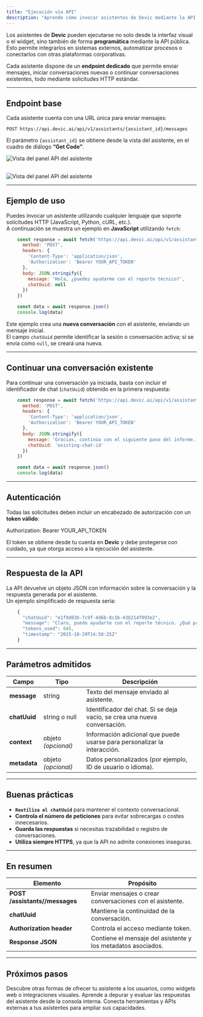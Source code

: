 ```yaml
---
title: "Ejecución vía API"
description: "Aprende cómo invocar asistentes de Devic mediante la API para integrarlos con tus aplicaciones o flujos personalizados."
---
```


Los asistentes de **Devic** pueden ejecutarse no solo desde la interfaz visual o el widget, sino también de forma **programática** mediante la API pública.\
Esto permite integrarlos en sistemas externos, automatizar procesos o conectarlos con otras plataformas corporativas.

Cada asistente dispone de un **endpoint dedicado** que permite enviar mensajes, iniciar conversaciones nuevas o continuar conversaciones existentes, todo mediante solicitudes HTTP estándar.

---

## Endpoint base

Cada asistente cuenta con una URL única para enviar mensajes:

`POST https://api.devic.ai/api/v1/assistants/{assistant_id}/messages`

El parámetro `{assistant_id}` se obtiene desde la vista del asistente, en el cuadro de diálogo **“Get Code”**.

![Vista del panel API del asistente](/get-code-assistant.png)

## 

![Vista del panel API del asistente](/get-code-documentation-detail.png)

---

## Ejemplo de uso

Puedes invocar un asistente utilizando cualquier lenguaje que soporte solicitudes HTTP (JavaScript, Python, cURL, etc.).\
A continuación se muestra un ejemplo en **JavaScript** utilizando `fetch`:

```js
    const response = await fetch('https://api.devic.ai/api/v1/assistants/{assistant_id}/messages', {
      method: 'POST',
      headers: {
        'Content-Type': 'application/json',
        'Authorization': 'Bearer YOUR_API_TOKEN'
      },
      body: JSON.stringify({
        message: 'Hola, ¿puedes ayudarme con el reporte técnico?',
        chatUuid: null
      })
    })

    const data = await response.json()
    console.log(data)
```

Este ejemplo crea una **nueva conversación** con el asistente, enviando un mensaje inicial.\
El campo `chatUuid` permite identificar la sesión o conversación activa; si se envía como `null`, se creará una nueva.

---

## Continuar una conversación existente

Para continuar una conversación ya iniciada, basta con incluir el identificador de chat (`chatUuid`) obtenido en la primera respuesta:

```js
    const response = await fetch('https://api.devic.ai/api/v1/assistants/{assistant_id}/messages', {
      method: 'POST',
      headers: {
        'Content-Type': 'application/json',
        'Authorization': 'Bearer YOUR_API_TOKEN'
      },
      body: JSON.stringify({
        message: 'Gracias, continúa con el siguiente paso del informe.',
        chatUuid: 'existing-chat-id'
      })
    })

    const data = await response.json()
    console.log(data)
```

---

## Autenticación

Todas las solicitudes deben incluir un encabezado de autorización con un **token válido**:

Authorization: Bearer YOUR_API_TOKEN

El token se obtiene desde tu cuenta en **Devic** y debe protegerse con cuidado, ya que otorga acceso a la ejecución del asistente.

---

## Respuesta de la API

La API devuelve un objeto JSON con información sobre la conversación y la respuesta generada por el asistente.\
Un ejemplo simplificado de respuesta sería:

```js
    {
      "chatUuid": "e1f9d83b-7c9f-4d6b-8c1b-43b214f093e2",
      "message": "Claro, puedo ayudarte con el reporte técnico. ¿Qué parte deseas revisar?",
      "tokens_used": 845,
      "timestamp": "2025-10-29T14:58:25Z"
    }
```

---

## Parámetros admitidos

| Campo        | Tipo                | Descripción                                                               |
| ------------ | ------------------- | ------------------------------------------------------------------------- |
| **message**  | string              | Texto del mensaje enviado al asistente.                                   |
| **chatUuid** | string o null       | Identificador del chat. Si se deja vacío, se crea una nueva conversación. |
| **context**  | objeto _(opcional)_ | Información adicional que puede usarse para personalizar la interacción.  |
| **metadata** | objeto _(opcional)_ | Datos personalizados (por ejemplo, ID de usuario o idioma).               |

---

## Buenas prácticas

- **`Reutiliza el chatUuid`** para mantener el contexto conversacional.
- **Controla el número de peticiones** para evitar sobrecargas o costes innecesarios.
- **Guarda las respuestas** si necesitas trazabilidad o registro de conversaciones.
- **Utiliza siempre HTTPS**, ya que la API no admite conexiones inseguras.

---

## En resumen

| Elemento                       | Propósito                                                    |
| ------------------------------ | ------------------------------------------------------------ |
| **POST /assistants//messages** | Enviar mensajes o crear conversaciones con el asistente.     |
| **chatUuid**                   | Mantiene la continuidad de la conversación.                  |
| **Authorization header**       | Controla el acceso mediante token.                           |
| **Response JSON**              | Contiene el mensaje del asistente y los metadatos asociados. |

---

## Próximos pasos

<CardGroup cols={2}>
  <Card title="Other options" icon="layout" href="./other-options">
    Descubre otras formas de ofrecer tu asistente a los usuarios, como widgets web o integraciones visuales.
  </Card>
  <Card title="Conversation Console" icon="terminal" href="./conversation-console">
    Aprende a depurar y evaluar las respuestas del asistente desde la consola interna.
  </Card>
  <Card title="Tools" icon="wrench" href="./tools">
    Conecta herramientas y APIs externas a tus asistentes para ampliar sus capacidades.
  </Card>
</CardGroup>